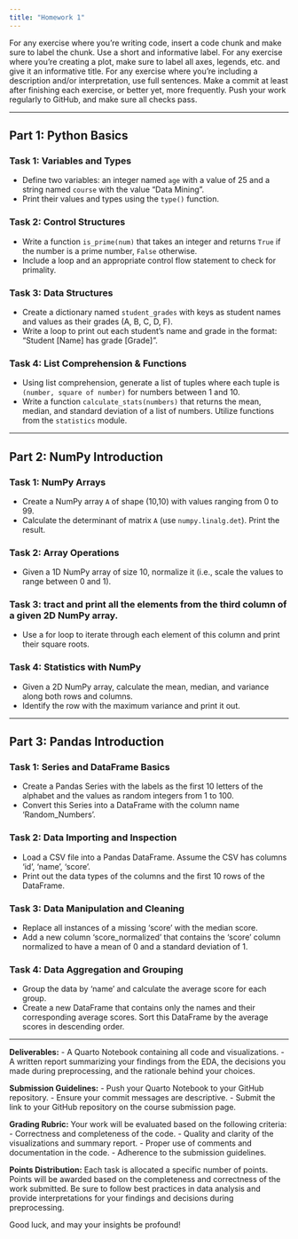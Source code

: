 ```yaml
---
title: "Homework 1"
---
```


For any exercise where you're writing code, insert a code chunk and make sure to label the chunk. Use a short and informative label. For any exercise where you're creating a plot, make sure to label all axes, legends, etc. and give it an informative title. For any exercise where you're including a description and/or interpretation, use full sentences. Make a commit at least after finishing each exercise, or better yet, more frequently. Push your work regularly to GitHub, and make sure all checks pass.

------------------------------------------------------------------------

## Part 1: Python Basics

### Task 1: Variables and Types

-   Define two variables: an integer named `age` with a value of 25 and a string named `course` with the value "Data Mining".
-   Print their values and types using the `type()` function.

### Task 2: Control Structures

-   Write a function `is_prime(num)` that takes an integer and returns `True` if the number is a prime number, `False` otherwise.
-   Include a loop and an appropriate control flow statement to check for primality.

### Task 3: Data Structures

-   Create a dictionary named `student_grades` with keys as student names and values as their grades (A, B, C, D, F).
-   Write a loop to print out each student's name and grade in the format: "Student \[Name\] has grade \[Grade\]".

### Task 4: List Comprehension & Functions

-   Using list comprehension, generate a list of tuples where each tuple is `(number, square of number)` for numbers between 1 and 10.
-   Write a function `calculate_stats(numbers)` that returns the mean, median, and standard deviation of a list of numbers. Utilize functions from the `statistics` module.

------------------------------------------------------------------------

## Part 2: NumPy Introduction

### Task 1: NumPy Arrays

-   Create a NumPy array `A` of shape (10,10) with values ranging from 0 to 99.
-   Calculate the determinant of matrix `A` (use `numpy.linalg.det`). Print the result.

### Task 2: Array Operations

-   Given a 1D NumPy array of size 10, normalize it (i.e., scale the values to range between 0 and 1).

### Task 3: tract and print all the elements from the third column of a given 2D NumPy array.

-   Use a for loop to iterate through each element of this column and print their square roots.

### Task 4: Statistics with NumPy

-   Given a 2D NumPy array, calculate the mean, median, and variance along both rows and columns.
-   Identify the row with the maximum variance and print it out.

------------------------------------------------------------------------

## Part 3: Pandas Introduction

### Task 1: Series and DataFrame Basics

-   Create a Pandas Series with the labels as the first 10 letters of the alphabet and the values as random integers from 1 to 100.
-   Convert this Series into a DataFrame with the column name 'Random_Numbers'.

### Task 2: Data Importing and Inspection

-   Load a CSV file into a Pandas DataFrame. Assume the CSV has columns 'id', 'name', 'score'.
-   Print out the data types of the columns and the first 10 rows of the DataFrame.

### Task 3: Data Manipulation and Cleaning

-   Replace all instances of a missing 'score' with the median score.
-   Add a new column 'score_normalized' that contains the 'score' column normalized to have a mean of 0 and a standard deviation of 1.

### Task 4: Data Aggregation and Grouping

-   Group the data by 'name' and calculate the average score for each group.
-   Create a new DataFrame that contains only the names and their corresponding average scores. Sort this DataFrame by the average scores in descending order.

------------------------------------------------------------------------

**Deliverables:** - A Quarto Notebook containing all code and visualizations. - A written report summarizing your findings from the EDA, the decisions you made during preprocessing, and the rationale behind your choices.

**Submission Guidelines:** - Push your Quarto Notebook to your GitHub repository. - Ensure your commit messages are descriptive. - Submit the link to your GitHub repository on the course submission page.

**Grading Rubric:** Your work will be evaluated based on the following criteria: - Correctness and completeness of the code. - Quality and clarity of the visualizations and summary report. - Proper use of comments and documentation in the code. - Adherence to the submission guidelines.

**Points Distribution:** Each task is allocated a specific number of points. Points will be awarded based on the completeness and correctness of the work submitted. Be sure to follow best practices in data analysis and provide interpretations for your findings and decisions during preprocessing.

Good luck, and may your insights be profound!
